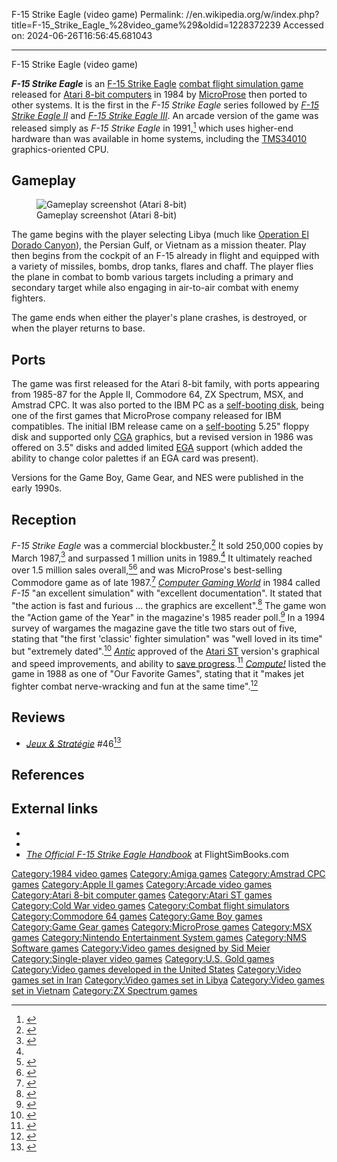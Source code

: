 F-15 Strike Eagle (video game)
Permalink: //en.wikipedia.org/w/index.php?title=F-15_Strike_Eagle_%28video_game%29&oldid=1228372239
Accessed on: 2024-06-26T16:56:45.681043



------
F-15 Strike Eagle (video game)
{{short description|1984 video game}}
{{Infobox video game
| title = F-15 Strike Eagle
| image = F-15 Strike Eagle Coverart.jpg
| caption = 
| developer = {{plainlist|
* [[MicroProse]]
* FIL (Thomson)
* NMS Software {{small|(GB/GG)}}}}
| publisher = {{plainlist|
* MicroProse
* FIL (Thomson)}}
| designer = [[Sid Meier]]
| composer = {{plainlist|
* Ken Lagace (NES)
* [[Mark Cooksey]] (GB/GG)}}
| engine = 
| released = {{plainlist|
* '''1984:''' Atari 8-bit
* '''1985:''' Apple II, C64, PC, ST
* '''1987:''' Amstrad, MSX, Spectrum,<ref>{{WoS game|id=0001702|name=Strike Eagle}}</ref> Thomson
* '''1991:''' Arcade
* '''1992:''' NES
* '''1993:''' Game Boy, Game Gear}}
| genre = [[Combat flight simulation game|Combat flight simulation]]
| modes = [[Single-player]]
| platforms = [[Atari 8-bit]], [[Apple II]], [[Commodore 64]], [[IBM PC]], [[Atari ST]], [[Amstrad CPC]], [[ZX Spectrum]], [[MSX]], [[Thomson computers|Thomson]], [[NEC PC-8801|PC-88]], [[NEC PC-9801|PC-98]], [[Arcade game|Arcade]], [[Nintendo Entertainment System|NES]], [[Game Boy]], [[Game Gear]]
}}

'''''F-15 Strike Eagle''''' is an [[McDonnell Douglas F-15E Strike Eagle|F-15 Strike Eagle]] [[combat flight simulation game]] released for [[Atari 8-bit computers]] in 1984 by [[MicroProse]] then ported to other systems. It is the first in the ''F-15 Strike Eagle'' series followed by ''[[F-15 Strike Eagle II]]'' and ''[[F-15 Strike Eagle III]]''. An arcade version of the game was released simply as ''F-15 Strike Eagle'' in 1991,<ref>{{cite web|title=F-15 Strike Eagle|url=http://www.arcade-museum.com/game_detail.php?game_id=7746|website=Killer List of Video Games}}</ref> which uses higher-end hardware than was available in home systems, including the [[TMS34010]] graphics-oriented CPU.

==Gameplay==
[[File:F-15_Strike_Eagle_(video_game)_Atari_8-bit_PAL_screenshot.png|thumb|left|Gameplay screenshot (Atari 8-bit)]]

The game begins with the player selecting Libya (much like [[1986 United States bombing of Libya|Operation El Dorado Canyon]]), the Persian Gulf, or Vietnam as a mission theater. Play then begins from the cockpit of an F-15 already in flight and equipped with a variety of missiles, bombs, drop tanks, flares and chaff. The player flies the plane in combat to bomb various targets including a primary and secondary target while also engaging in air-to-air combat with enemy fighters.

The game ends when either the player's plane crashes, is destroyed, or when the player returns to base.

==Ports==
The game was first released for the Atari 8-bit family, with ports appearing from 1985-87 for the Apple II, Commodore 64, ZX Spectrum, MSX, and Amstrad CPC. It was also ported to the IBM PC as a [[self-booting disk]], being one of the first games that MicroProse company released for IBM compatibles. The initial IBM release came on a [[PC booter|self-booting]] 5.25" floppy disk and supported only [[Color/Graphics Adapter|CGA]] graphics, but a revised version in 1986 was offered on 3.5" disks and added limited [[Enhanced Graphics Adapter|EGA]] support (which added the ability to change color palettes if an EGA card was present).

Versions for the Game Boy, Game Gear, and NES were published in the early 1990s.

==Reception==
''F-15 Strike Eagle'' was a commercial blockbuster.<ref name=megahits>{{cite journal | author=Worley, Joyce | title=Mega Hits: The Best of the Best | journal=[[Video Games & Computer Entertainment]] | date=December 1989 | pages=130–132, 137, 138}}</ref> It sold 250,000 copies by March 1987,<ref name=cgwsales>{{cite magazine | author=Brooks, M. Evan | title=Computers in Flight; ''Gunship'' | date=March 1987 | issue=35 | magazine=[[Computer Gaming World]] | pages=10–13}}</ref> and surpassed 1 million units in 1989.<ref name=megahits /> It ultimately reached over 1.5 million sales overall,<ref>{{cite web | publisher = Enlight Software | url = http://www.enlight.com/eng/html/about_md.htm | title = Management, Trevor Chan | date = n.d. | accessdate = 27 August 2007 | archive-url = https://web.archive.org/web/20070817200411/http://www.enlight.com/eng/html/about_md.htm | archive-date = 17 August 2007 | url-status = dead}}</ref><ref>{{cite web | publisher = Walk of Game | url = http://westfield.com/walkofgame/inductees/inductees.html | title = 2006 Walk of Game Inductees, 2006 Lifetime Achievement, Sid Meier | date = n.d. | accessdate = 27 August 2007 | archiveurl = https://web.archive.org/web/20070529035808/http://westfield.com/walkofgame/inductees/inductees.html | archivedate = May 29, 2007}}</ref> and was MicroProse's best-selling Commodore game as of late 1987.<ref name="ferrell198712">{{cite news | url=https://archive.org/stream/1987-12-computegazette/Compute_Gazette_Issue_54_1987_Dec#page/n17/mode/2up | title=The Commodore Games That Live On And On | work=Compute's Gazette | date=December 1987 | accessdate=24 January 2015 | author=Ferrell, Keith | pages=18–22}}</ref> ''[[Computer Gaming World]]'' in 1984 called ''F-15'' "an excellent simulation" with "excellent documentation". It stated that "the action is fast and furious ... the graphics are excellent".<ref name="battles198412">{{cite magazine | title=F-15 Strike Eagle | magazine=Computer Gaming World | date=December 1984 | author=Battles, Hosea Jr. | url=http://www.cgwmuseum.org/galleries/index.php?year=1984&pub=2&id=19 | pages=39}}</ref> The game won the "Action game of the Year" in the magazine's 1985 reader poll.<ref name = "CGW">{{Cite magazine | date = November–December 1985 | magazine = [[Computer Gaming World]] | title = Game of the Year | pages = 32–33 | url=http://www.cgwmuseum.org/galleries/index.php?year=1985&pub=2&id=24}}</ref> In a 1994 survey of wargames the magazine gave the title two stars out of five, stating that "the first 'classic' fighter simulation" was "well loved in its time" but "extremely dated".<ref name="brooks199401">{{Cite magazine |last=Brooks |first=M. Evan |date=January 1994 |title=War In Our Time / A Survey Of Wargames From 1950-2000 |url=http://www.cgwmuseum.org/galleries/index.php?year=1994&pub=2&id=114 |magazine=Computer Gaming World |pages=194–212}}</ref> ''[[Antic (magazine)|Antic]]'' approved of the [[Atari ST]] version's graphical and speed improvements, and ability to [[saved game|save progress]].<ref name="bernstein198805">{{Cite magazine |last=Bernstein |first=Harvey |date=May 1988 |title=New ST Entertainments / From dungeons to outer space |url=http://www.atarimagazines.com/v7n1/newstentertainment.html |magazine=Antic |volume=7 |issue=1}}</ref> ''[[Compute!]]'' listed the game in 1988 as one of "Our Favorite Games", stating that it "makes jet fighter combat nerve-wracking and fun at the same time".<ref name="compute198805">{{cite news | url=https://archive.org/stream/1988-05-compute-magazine/Compute_Issue_096_1988_May#page/n13/mode/2up | title=Our Favorite Games | work=Compute! | date=May 1988 | accessdate=10 November 2013 | pages=12}}</ref>

==Reviews==
* ''[[:fr:Jeux et Stratégie|Jeux & Stratégie]]'' #46<ref>{{cite web | url=https://archive.org/details/jeux-et-strategie-46/page/n81/mode/2up | title=Jeux & stratégie 46 | date=August 1987}}</ref>

==References==
{{reflist}}

==External links==
* {{moby game|id=/f-15-strike-eagle|name=''F-15 Strike Eagle''}}
* {{WoS game|id=0001702|name=Strike Eagle}}
* [http://www.flightsimbooks.com/f15strikeeagle/ ''The Official F-15 Strike Eagle Handbook''] at FlightSimBooks.com

{{DEFAULTSORT:F-15 Strike Eagle (Video Game)}}
[[Category:1984 video games]]
[[Category:Amiga games]]
[[Category:Amstrad CPC games]]
[[Category:Apple II games]]
[[Category:Arcade video games]]
[[Category:Atari 8-bit computer games]]
[[Category:Atari ST games]]
[[Category:Cold War video games]]
[[Category:Combat flight simulators]]
[[Category:Commodore 64 games]]
[[Category:Game Boy games]]
[[Category:Game Gear games]]
[[Category:MicroProse games]]
[[Category:MSX games]]
[[Category:Nintendo Entertainment System games]]
[[Category:NMS Software games]]
[[Category:Video games designed by Sid Meier]]
[[Category:Single-player video games]]
[[Category:U.S. Gold games]]
[[Category:Video games developed in the United States]]
[[Category:Video games set in Iran]]
[[Category:Video games set in Libya]]
[[Category:Video games set in Vietnam]]
[[Category:ZX Spectrum games]]